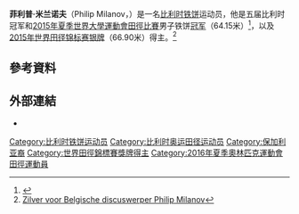 {{Infobox sportsperson
| name                      = Philip Milanov
| image                     = Philip Milanov - FBK Games 2015.jpg
| image_size                = 
| alt                       = 
| caption                   = 
| real_name                 = 
| native_name               = 
| native_name_lang          = 
| romanizedname             = 
| english_name              = 
| birth_name                = 
| nationality               = {{BEL}}
| national_team             = {{BEL}}
| ethnicity                 = 
| hometown                  = 
| citizenship               = 
| birth_date                = {{Birth date and age|year=1991|month=7|day=6}}
| birth_place               = {{BEL}}Bruges
| death_date                = 
| death_place               = 
| resting_place             = 
| resting_place_coordinates = 
| monuments                 = 
| residence                 = {{BEL}}
| education                 = 
| alma_mater                = 
| occupation                = 
| years_active              = 2010 -
| agent                     = 
| height                    = {{height|m=1.91}}
| weight                    = {{weight|kg=110}}
| spouse                    = 
| country                   = {{BEL}}
| sport                     = 田徑
| position                  = 
| shoots                    = 
| catches                   = 
| disability                = 
| disability_class          = 
| weight_class              = 
| weight_class_type         = 
| rank                      = 
| event                     = 鐵餅、鉛球
| collegeteam               = 
| league                    = 
| league_type               = 
| club                      = 
| team                      = 
| turnedpro                 = 
| former_partner            = 
| coach                     = 
| retired                   = 
| coaching                  = 
| worlds                    = 
{{ubl
|'''2015年夏季世界大學運動會'''：鐵餅（2公斤）第一名
|'''2015年世界田徑錦標賽'''：鐵餅（2公斤）第二名
|'''2015年IAAF鑽石聯賽蘇黎世站'''：鐵餅（2公斤）第四名
|'''2016年IAAF鑽石聯賽多哈站'''：鐵餅（2公斤）第二名
|'''2016年IAAF鑽石聯賽Rabat站'''：鐵餅（2公斤）第四名
|'''2017年IAAF鑽石聯賽上海站'''：鐵餅（2公斤）第一名
|'''2018年IAAF鑽石聯賽巴黎站'''：鐵餅（2公斤）第七名
}}
| regionals                 = 
{{ubl
|'''2013年歐洲U23田徑錦標賽'''：鐵餅第五名
|'''2014年歐洲田徑Team錦標賽（First League）'''：鐵餅（2公斤）第二名
|'''2015年歐洲田徑Team錦標賽（First League）'''：鉛球（7.26公斤）第十名
|'''2015年歐洲田徑Team錦標賽（First League）'''：鐵餅（2公斤）第一名
|'''2016年歐洲田徑錦標賽'''：鐵餅（2公斤）第二名
|'''2017年歐洲田徑Team錦標賽（First League）'''：鉛球（7.26公斤）第六名
|'''2017年歐洲田徑Team錦標賽（First League）'''：鐵餅（2公斤）第二名
}}
| nationals                 = 
{{ubl
|'''2014年FBK運動會'''：鐵餅（2公斤）第三名
|'''2014年法國田徑錦標賽'''：鐵餅（2公斤）第一名
|'''2014年Herculis'''：鐵餅（2公斤）第五名
|'''2014年VanDamme紀念賽'''：鐵餅（2公斤）第六名
|'''2015年FBK運動會'''：鐵餅（2公斤）第二名
|'''2016年Golden Gala'''：鐵餅（2公斤）第九名
|'''2016年Athletissima'''：鐵餅（2公斤）第一名
|'''2018年國際Flanders田徑賽'''：鐵餅（2公斤）第一名
|'''2018年Golden Gala'''：鐵餅（2公斤）第十名
|'''2018年Bislett運動會'''：鐵餅（2公斤）第六名
|'''2018年DN Galan'''：鐵餅（2公斤）第四名
|'''2018年GyulaiIstván紀念賽'''：鐵餅（2公斤）第八名
}}
| olympics                  = 
{{ubl
|'''2016年夏季奧林匹克運動會'''：鐵餅（2公斤）第九名
}}
| paralympics               = 
| commonwealth              = 
| highestranking            = 
{{plainlist|
*'''鐵餅（2公斤）'''：第二名（2017年）
}}
| pb                        = 
{{ubl
|'''鐵餅（1.75公斤）'''：54.28公尺 （2010年）
|'''鐵餅（2公斤）'''：67.26公尺 （2016年 '''全國紀錄'''）
|'''鉛球（6公斤）'''：15.38公尺 （2010年）
|'''鉛球（7.26公斤）'''：18.63公尺 （2018年）
}}
| medaltemplates            = 
{{MedalCountry|{{BEL}}}}
{{MedalSport|男子田徑}}
{{MedalCompetition|FBK運動會}}
{{MedalBronze|2014年荷蘭Hengelo|鐵餅（2公斤）}}
{{MedalSilver|2015年荷蘭Hengelo|鐵餅（2公斤）}}
{{MedalCompetition|歐洲田徑Team錦標賽（First League）}}
{{MedalSilver|2014年愛沙尼亞Tallinn|鐵餅（2公斤）}}
{{MedalGold|2015年希臘Herakleion|鐵餅（2公斤）}}
{{MedalSilver|2017年芬蘭Vaasa|鐵餅（2公斤）}}
{{MedalCompetition|法國田徑錦標賽}}
{{MedalGold|2014年法國Reims|鐵餅（2公斤）}}
{{MedalCompetition|夏季世界大學運動會}}
{{MedalGold|2015年韓國光州廣域市|鐵餅（2公斤）}}
{{MedalCompetition|世界田徑錦標賽}}
{{MedalSilver|2015年中國北京市|鐵餅（2公斤）}}
{{MedalCompetition|IAAF鑽石聯賽多哈站}}
{{MedalSilver|2016年卡達多哈|鐵餅（2公斤）}}
{{MedalCompetition|歐洲田徑錦標賽}}
{{MedalSilver|2016年荷蘭阿姆斯特丹|鐵餅（2公斤）}}
{{MedalCompetition|Athletissima}}
{{MedalGold|2016年瑞士洛桑|鐵餅（2公斤）}}
{{MedalCompetition|IAAF鑽石聯賽上海站}}
{{MedalGold|2017年中國上海市|鐵餅（2公斤）}}
{{MedalCompetition|國際Flanders田徑賽}}
{{MedalGold|2018年比利時Oordegem|鐵餅（2公斤）}}
| show-medals               = 
| updated                   = 2018年8月20日
}}
{{世大運獎牌記錄
|項目=田徑
|a1=2015
|b1=1
|c1=鐵餅（2公斤）
}}
'''菲利普·米兰诺夫'''（Philip Milanov，{{bd|1991年|7月6日||}}）是一名[[比利时|比利时]][[铁饼|铁饼]]运动员，他是五届比利时冠军和[[2015年夏季世界大學運動會田徑比賽|2015年夏季世界大學運動會田徑比賽]]男子铁饼[[冠军|冠军]]（64.15米）<ref>{{cite web |url=http://www.standaard.be/cnt/dmf20150711_01772912 |title=Universiade Gwangju: Discuswerper Philip Milanov verovert goud |language=nl |date=11 July 2015 |accessdate=25 July 2015 |publisher=''De Standaard''}}</ref>，以及[[2015年世界田径锦标赛|2015年世界田径锦标赛]][[银牌|银牌]]（66.90米）得主。<ref>[http://www.standaard.be/cnt/dmf20150829_01839828 Zilver voor Belgische discuswerper Philip Milanov]</ref>

== 參考資料 ==
{{Reflist}}

== 外部連結 ==
*{{IAAF name|271081}}

{{DEFAULTSORT:Milanov, Philip}}
[[Category:比利时铁饼运动员|Category:比利时铁饼运动员]]
[[Category:比利时奥运田径运动员|Category:比利时奥运田径运动员]]
[[Category:保加利亚裔|Category:保加利亚裔]]
[[Category:世界田徑錦標賽獎牌得主|Category:世界田徑錦標賽獎牌得主]]
[[Category:2016年夏季奧林匹克運動會田徑運動員|Category:2016年夏季奧林匹克運動會田徑運動員]]